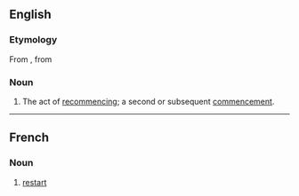 ==English==

===Etymology===
From {{uder|en|frm|recommencement}}, from {{uder|en|fro|-}}

===Noun===
{{en-noun}}
# The act of [[recommence|recommencing]]; a second or subsequent [[commencement]].
----
==French==

===Noun===
{{fr-noun|m}}

# [[restart]]